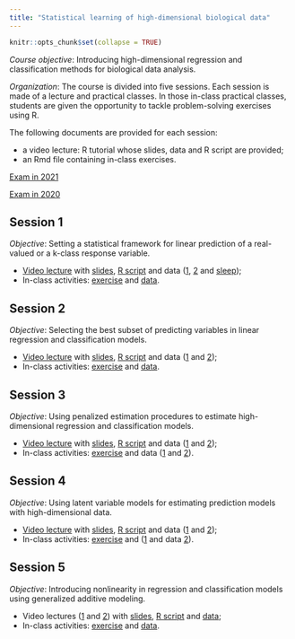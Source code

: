 ```yaml
---
title: "Statistical learning of high-dimensional biological data"
---
```


```r
knitr::opts_chunk$set(collapse = TRUE)
```

*Course objective*: Introducing high-dimensional regression and classification methods for biological data analysis.   

*Organization*: The course is divided into five sessions. Each session is made of a lecture and practical classes. In those in-class practical classes, students are given the opportunity to tackle problem-solving exercises using R.  

The following documents are provided for each session:

* a video lecture: R tutorial whose slides, data and R script are provided;   
* an Rmd file containing in-class exercises. 

[Exam in 2021](./teaching/ADBExam2021pdf)

[Exam in 2020](./teaching/ADBExam2020pdf)

## Session 1

*Objective*: Setting a statistical framework for linear prediction of a real-valued or a k-class response variable. 

* [Video lecture](https://youtu.be/5KLMYWWWcsE) with [slides](./teaching/PDFs/SLBDsession1.pdf), [R script](./teaching/scripts/SLBDsession1.R) and data ([1](./teaching/data/SLBDinvasive.txt), [2](./teaching/data/SLBDcoffee.txt) and [sleep](./teaching/data/sleep.csv));   
* In-class activities:  [exercise](./teaching/pdfs/SLBDexercicesession1.pdf) and [data](./teaching/data/SLBDscanner.txt).

## Session 2

*Objective*: Selecting the best subset of predicting variables in linear regression and classification models. 

* [Video lecture](https://youtu.be/AwrppordO78) with [slides](./teaching/PDFs/SLBDsession2.pdf), [R script](./teaching/scripts/SLBDsession2.R) and data ([1](./teaching/data/SLBDinvasive.txt) and [2](./teaching/data/SLBDcoffee.txt));   
* In-class activities:  [exercise](./teaching/pdfs/SLBDexercicesession2.pdf) and [data](./teaching/data/SLBDscanner.txt).

## Session 3

*Objective*: Using penalized estimation procedures to estimate high-dimensional regression and classification models.

* [Video lecture](https://youtu.be/hW616AL1qNM) with [slides](./teaching/PDFs/SLBDsession3.pdf), [R script](./teaching/scripts/SLBDsession3.R) and data ([1](./teaching/data/SLBDscanner.txt) and [2](./teaching/data/SLBDcoffee.txt));   
* In-class activities: [exercise](./teaching/pdfs/SLBDExerciceSession3.pdf) and data ([1](./teaching/data/SLBDbacttrain.txt) and [2](./teaching/data/SLBDbacttest.txt)).

## Session 4

*Objective*: Using latent variable models for estimating prediction models with high-dimensional data.

* [Video lecture](https://youtu.be/MC1MoYx576c) with [slides](./teaching/PDFs/SLBDsession4.pdf), [R script](./teaching/scripts/SLBDsession4.R) and data ([1](./teaching/data/SLBDscanner.txt) and [2](./teaching/data/SLBDoysters.txt));   
* In-class activities:  [exercise](./teaching/pdfs/SLBDexercicesession4.pdf) and ([1](./teaching/data/SLBDnirstozeur.txt) and data [2](./teaching/data/SLBDcarbontozeur.txt)).

## Session 5

*Objective*: Introducing nonlinearity in regression and classification models using generalized additive modeling.   

* Video lectures ([1](https://youtu.be/-npku94-JBk) and [2](https://youtu.be/LWRVnMiZisw)) with [slides](./teaching/PDFs/SLBDsession5.pdf), [R script](./teaching/scripts/SLBDsession5.R) and [data](./teaching/data/SLBDozone.txt);   
* In-class activities:  [exercise](./teaching/pdfs/SLBDexercicesession5.pdf) and [data](./teaching/data/SLBDcoffee_nirs.txt).


